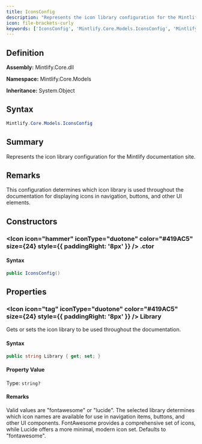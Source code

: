 ```yaml
---
title: IconsConfig
description: "Represents the icon library configuration for the Mintlify documentation site."
icon: file-brackets-curly
keywords: ['IconsConfig', 'Mintlify.Core.Models.IconsConfig', 'Mintlify.Core.Models', 'class', 'System.Object']
---
```


## Definition

**Assembly:** Mintlify.Core.dll

**Namespace:** Mintlify.Core.Models

**Inheritance:** System.Object

## Syntax

```csharp
Mintlify.Core.Models.IconsConfig
```

## Summary

Represents the icon library configuration for the Mintlify documentation site.

## Remarks

This configuration determines which icon library is used throughout the documentation
            for displaying icons in navigation, buttons, and other UI elements.

## Constructors

### <Icon icon="hammer" iconType="duotone" color="#419AC5" size={24} style={{ paddingRight: '8px' }} />  .ctor

#### Syntax

```csharp
public IconsConfig()
```

## Properties

### <Icon icon="tag" iconType="duotone" color="#419AC5" size={24} style={{ paddingRight: '8px' }} />  Library

Gets or sets the icon library to be used throughout the documentation.

#### Syntax

```csharp
public string Library { get; set; }
```

#### Property Value

Type: `string?`

#### Remarks

Valid values are "fontawesome" or "lucide". The selected library determines
            which icon names are available for use in navigation items, buttons, and other
            UI components. FontAwesome provides a comprehensive set of icons, while Lucide
            offers a more minimal, modern icon set. Defaults to "fontawesome".

